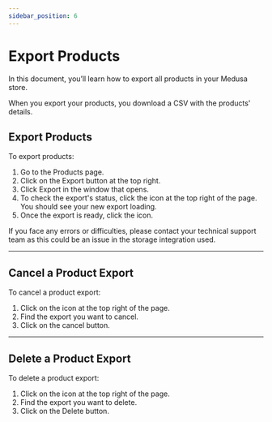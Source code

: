 ```yaml
---
sidebar_position: 6
---
```



# Export Products

In this document, you’ll learn how to export all products in your Medusa store.

When you export your products, you download a CSV with the products' details.

## Export Products

<!-- TODO check info for correctness -->

To export products:

1. Go to the Products page.
2. Click on the Export button at the top right.
3. Click Export in the window that opens.
4. To check the export's status, click the <InlineIcon Icon={BellAlert} alt="bell" /> icon at the top right of the page. You should see your new export loading.
5. Once the export is ready, click the <InlineIcon Icon={ArrowDownTray} alt="download" /> icon.

<Note>

If you face any errors or difficulties, please contact your technical support team as this could be an issue in the storage integration used.

</Note>

---

## Cancel a Product Export

<!-- TODO check for correctness and if feature is still available -->

To cancel a product export:

1. Click on the <InlineIcon Icon={BellAlert} alt="bell" /> icon at the top right of the page.
2. Find the export you want to cancel.
3. Click on the cancel button.

---

## Delete a Product Export

<!-- TODO check for correctness and if feature is still available -->

To delete a product export:

1. Click on the <InlineIcon Icon={BellAlert} alt="bell" /> icon at the top right of the page.
2. Find the export you want to delete.
3. Click on the Delete button.
